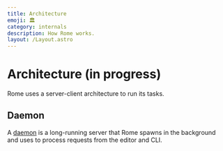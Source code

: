 ```yaml
---
title: Architecture
emoji: 🏛️
category: internals
description: How Rome works.
layout: /Layout.astro
---
```


# Architecture (in progress)

Rome uses a server-client architecture to run its tasks.

## Daemon

A [daemon](<https://en.wikipedia.org/wiki/Daemon_(computing)>) is a long-running server
that Rome spawns in the background and uses to process requests from the editor and CLI.
